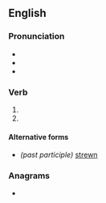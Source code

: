 ==English==

===Pronunciation===
* {{IPA|en|/stɹuːd/}}
* {{audio|en|en-us-strewed.ogg|Audio (US)}}
* {{audio|en|en-uk-Strewed.ogg|Audio (UK)}}

===Verb===
{{head|en|verb form}}

# {{en-simple past of|strew}}
# {{past participle of|en|strew|nocat=1}}

====Alternative forms====
* ''(past participle)'' [[strewn]]

===Anagrams===
* {{anagrams|en|a=deerstw|dewrets|drewest|wrested}}